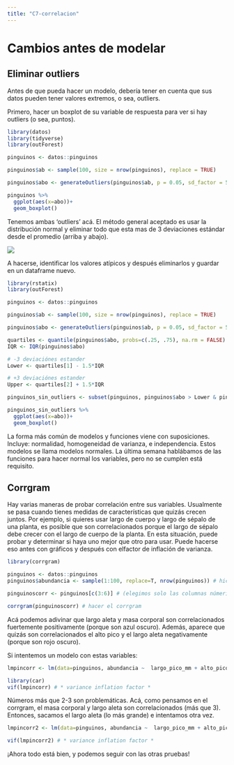 ```yaml
---
title: "C7-correlacion"
---
```


# Cambios antes de modelar

## Eliminar outliers

Antes de que pueda hacer un modelo, debería tener en cuenta que sus datos pueden tener valores extremos, o sea, outliers.

Primero, hacer un boxplot de su variable de respuesta para ver si hay outliers (o sea, puntos).

```r
library(datos)
library(tidyverse)
library(outForest)

pinguinos <- datos::pinguinos

pinguinos$ab <- sample(100, size = nrow(pinguinos), replace = TRUE)

pinguinos$abo <- generateOutliers(pinguinos$ab, p = 0.05, sd_factor = 5, seed = NULL)

pinguinos %>%
  ggplot(aes(x=abo))+
  geom_boxplot()

```

Tenemos ambas ‘outliers’ acá. El método general aceptado es usar la distribución normal y eliminar todo que esta mas de 3 deviaciones estándar desde el promedio (arriba y abajo).

![](images/outliers_2-01.png){fig-align="center"}

A hacerse, identificar los valores atípicos y después eliminarlos y guardar en un dataframe nuevo.

```r
library(rstatix)
library(outForest)

pinguinos <- datos::pinguinos

pinguinos$ab <- sample(100, size = nrow(pinguinos), replace = TRUE)

pinguinos$abo <- generateOutliers(pinguinos$ab, p = 0.05, sd_factor = 5, seed = NULL)

quartiles <- quantile(pinguinos$abo, probs=c(.25, .75), na.rm = FALSE)
IQR <- IQR(pinguinos$abo)

# -3 deviaciónes estander 
Lower <- quartiles[1] - 1.5*IQR

# +3 deviaciónes estander
Upper <- quartiles[2] + 1.5*IQR 

pinguinos_sin_outliers <- subset(pinguinos, pinguinos$abo > Lower & pinguinos$abo < Upper)


```

```r
pinguinos_sin_outliers %>%
  ggplot(aes(x=abo))+
  geom_boxplot()
```

La forma más común de modelos y funciones viene con suposiciones. Incluye: normalidad, homogeneidad de varianza, e independencia. Estos modelos se llama modelos normales. La última semana hablábamos de las funciones para hacer normal los variables, pero no se cumplen está requisito.

## Corrgram

Hay varias maneras de probar correlación entre sus variables. Usualmente se pasa cuando tienes medidas de características que quizás crecen juntos. Por ejemplo, si quieres usar largo de cuerpo y largo de sépalo de una planta, es posible que son correlacionados porque el largo de sépalo debe crecer con el largo de cuerpo de la planta. En esta situación, puede probar y determinar si haya uno mejor que otro para usar. Puede hacerse eso antes con gráficos y después con elfactor de inflación de varianza.

```r
library(corrgram)

pinguinos <- datos::pinguinos
pinguinos$abundancia <- sample(1:100, replace=T, nrow(pinguinos)) # hice una columna con valores de abundancia (falsos)

pinguinoscorr <- pinguinos[c(3:6)] # (elegimos solo las columnas númericos)

corrgram(pinguinoscorr) # hacer el corrgram

```

Acá podemos adivinar que largo aleta y masa corporal son correlacionados fuertemente positivamente (porque son azul oscuro). Además, aparece que quizás son correlacionados el alto pico y el largo aleta negativamente (porque son rojo oscuro).

Si intentemos un modelo con estas variables:

```r
lmpincorr <- lm(data=pinguinos, abundancia ~  largo_pico_mm + alto_pico_mm + largo_aleta_mm + masa_corporal_g)

library(car) 
vif(lmpincorr) # * variance inflation factor *

```

Números más que 2-3 son problemáticas. Acá, como pensamos en el corrgram, el masa corporal y largo aleta son correlacionados (más que 3). Entonces, sacamos el largo aleta (lo más grande) e intentamos otra vez.

```r
lmpincorr2 <- lm(data=pinguinos, abundancia ~  largo_pico_mm + alto_pico_mm + masa_corporal_g)

vif(lmpincorr2) # * variance inflation factor *

```

¡Ahora todo está bien, y podemos seguir con las otras pruebas!
